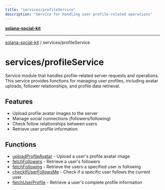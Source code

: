 ```yaml
---
title: "services/profileService"
description: "Service for handling user profile-related operations"
---
```


[**solana-social-kit**](../../README.mdx)

***

[solana-social-kit](../../README.mdx) / services/profileService

# services/profileService

Service module that handles profile-related server requests and operations. This service provides functions for managing user profiles, including avatar uploads, follower relationships, and profile data retrieval.

## Features

- Upload profile avatar images to the server
- Manage social connections (followers/following)
- Check follow relationships between users
- Retrieve user profile information

## Functions

- [uploadProfileAvatar](functions/uploadProfileAvatar.mdx) - Upload a user's profile avatar image
- [fetchFollowers](functions/fetchFollowers.mdx) - Retrieve a user's followers
- [fetchFollowing](functions/fetchFollowing.mdx) - Retrieve the users a specified user is following
- [checkIfUserFollowsMe](functions/checkIfUserFollowsMe.mdx) - Check if a specific user follows the current user
- [fetchUserProfile](functions/fetchUserProfile.mdx) - Retrieve a user's complete profile information 